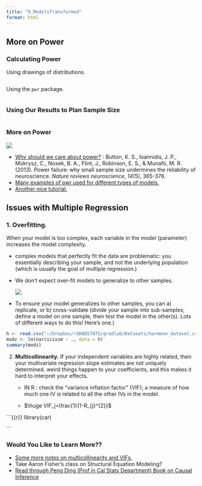 ```yaml
---
title: "9_ModelsTransformed"
format: html
---
```


## More on Power
### Calculating Power

Using drawings of distributions.

```r

```

Using the `pwr` package.

```r

```

### Using Our Results to Plan Sample Size

```r

```

### More on Power

::: column-margin
![](images/clipboard-2486903501.png)
:::

-   [Why should we care about power?](https://www.nature.com/articles/nrn3475.pdf) : Button, K. S., Ioannidis, J. P., Mokrysz, C., Nosek, B. A., Flint, J., Robinson, E. S., & Munafò, M. R. (2013). Power failure: why small sample size undermines the reliability of neuroscience. *Nature reviews neuroscience*, *14*(5), 365-376.
-   [Many examples of pwr used for different types of models.](https://cran.r-project.org/web/packages/pwrss/vignettes/examples.html)
-   [Another nice tutorial.](https://rpubs.com/mbounthavong/sample_size_power_analysis_R)


## Issues with Multiple Regression

### 1. Overfitting. 
When your model is too complex, each variable in the model (parameter) increases the model complexity.

-   complex models that perfectly fit the data are problematic: you essentially describing your sample, and not the underlying population (which is usually the goal of multiple regression.)

-   We don’t expect over-fit models to generalize to other samples.

    ![](images/clipboard-697123618.png)

-   To ensure your model generalizes to other samples, you can a) replicate, or b) cross-validate (divide your sample into sub-samples; define a model on one sample, then test the model in the other(s). Lots of different ways to do this! Here's one.)

```r
h <- read.csv("~/Dropbox/!GRADSTATS/gradlab/Datasets/hormone_dataset.csv")
modz <- lm(narcicissm ~ ., data = h)
summary(modz)
```

2.  **Multicollinearity.** If your independent variables are highly related, then your multivariate regression slope estimates are not uniquely determined. weird things happen to your coefficients, and this makes it hard to interpret your effects.

    -   IN R : check the "variance inflation factor" (VIF); a measure of how much one IV is related to all the other IVs in the model.

    -    $\huge VIF_j=\frac{1}{1-R_{j}^{2}}$

```{{r}}
library(car)

```

### Would You Like to Learn More??

-   [Some more notes on multicollinearity and VIFs.](https://online.stat.psu.edu/stat462/node/180/)
-   Take Aaron Fisher's class on Structural Equation Modeling?
-   [Read through Peng Ding (Prof in Cal Stats Department) Book on Causal Inference](https://arxiv.org/pdf/2305.18793)
